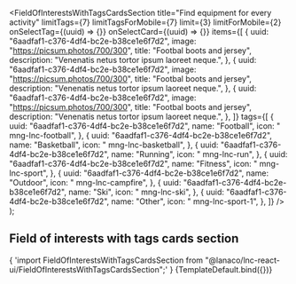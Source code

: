 


<Meta
  title="Landing sections/Field of Interests With Tags Cards Section"
  component={FieldOfInterestsWithTagsCardsSection}
/>

  <FieldOfInterestsWithTagsCardsSection
    title="Find equipment for every activity"
    limitTags={7}
    limitTagsForMobile={7}
    limit={3}
    limitForMobile={2}
    onSelectTag={(uuid) => {}}
    onSelectCard={(uuid) => {}}
    items={[
      {
        uuid: "6aadfaf1-c376-4df4-bc2e-b38ce1e6f7d2",
        image: "https://picsum.photos/700/300",
        title: "Footbal boots and jersey",
        description: "Venenatis netus tortor ipsum laoreet neque.",
      },
      {
        uuid: "6aadfaf1-c376-4df4-bc2e-b38ce1e6f7d2",
        image: "https://picsum.photos/700/300",
        title: "Footbal boots and jersey",
        description: "Venenatis netus tortor ipsum laoreet neque.",
      },
      {
        uuid: "6aadfaf1-c376-4df4-bc2e-b38ce1e6f7d2",
        image: "https://picsum.photos/700/300",
        title: "Footbal boots and jersey",
        description: "Venenatis netus tortor ipsum laoreet neque.",
      },
    ]}
    tags={[
      {
        uuid: "6aadfaf1-c376-4df4-bc2e-b38ce1e6f7d2",
        name: "Football",
        icon: " mng-lnc-football",
      },
      {
        uuid: "6aadfaf1-c376-4df4-bc2e-b38ce1e6f7d2",
        name: "Basketball",
        icon: " mng-lnc-basketball",
      },
      {
        uuid: "6aadfaf1-c376-4df4-bc2e-b38ce1e6f7d2",
        name: "Running",
        icon: " mng-lnc-run",
      },
      {
        uuid: "6aadfaf1-c376-4df4-bc2e-b38ce1e6f7d2",
        name: "Fitness",
        icon: " mng-lnc-sport",
      },
      {
        uuid: "6aadfaf1-c376-4df4-bc2e-b38ce1e6f7d2",
        name: "Outdoor",
        icon: " mng-lnc-campfire",
      },
      {
        uuid: "6aadfaf1-c376-4df4-bc2e-b38ce1e6f7d2",
        name: "Ski",
        icon: " mng-lnc-ski",
      },
      {
        uuid: "6aadfaf1-c376-4df4-bc2e-b38ce1e6f7d2",
        name: "Other",
        icon: " mng-lnc-sport-1",
      },
    ]}
  />
);

## Field of interests with tags cards section

<SyntaxHighlighter language="jsx" style={nord}>
  {
    'import FieldOfInterestsWithTagsCardsSection from "@lanaco/lnc-react-ui/FieldOfInterestsWithTagsCardsSection";'
  }
</SyntaxHighlighter>

<Canvas>
  <Story name="Default" args={{}}>
    {TemplateDefault.bind({})}
  </Story>
</Canvas>
